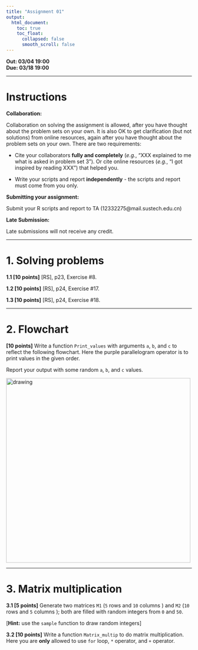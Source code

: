---
title: "Assignment 01"
output:
  html_document:
    toc: true
    toc_float:
      collapsed: false
      smooth_scroll: false
---

**Out: 03/04 19:00 **  
**Due: 03/18 19:00 **  

***

# Instructions  

**Collaboration:**  

Collaboration on solving the assignment is allowed, after you have thought about the problem sets on your own. It is also OK to get clarification (but not solutions) from online resources, again after you have thought about the problem sets on your own. There are two requirements: 

* Cite your collaborators **fully and completely** (*e.g.*, "XXX explained to me what is asked in problem set 3"). Or cite online resources (*e.g.*, "I got inspired by reading XXX") that helped you.

* Write your scripts and report **independently** - the scripts and report must come from you only.

**Submitting your assignment:**  

Submit your R scripts and report to TA (12332275@mail.sustech.edu.cn)

**Late Submission:**   

Late submissions will not receive any credit. 

***

# 1. Solving problems

**1.1 [10 points]** [RS], p23, Exercise #8. 

**1.2 [10 points]** [RS], p24, Exercise #17. 

**1.3 [10 points]** [RS], p24, Exercise #18.

***

# 2. Flowchart 

**[10 points]** Write a function `Print_values` with arguments `a`, `b`, and `c` to reflect the following flowchart. Here the purple parallelogram operator is to print values in the given order.  

Report your output with some random `a`, `b`, and `c` values.  

<img src="figs/flowchart_a1.png" alt="drawing" width="500"/>

***

# 3. Matrix multiplication

**3.1 [5 points]** Generate two matrices `M1` (`5` rows and `10` columns ) and `M2` (`10` rows and `5` columns ); both are filled with random integers from `0` and `50`.

[**Hint:** use the `sample` function to draw random integers]

**3.2 [10 points]** Write a function `Matrix_multip` to do matrix multiplication. Here you are **only** allowed to use `for` loop, `*` operator, and `+` operator. 
